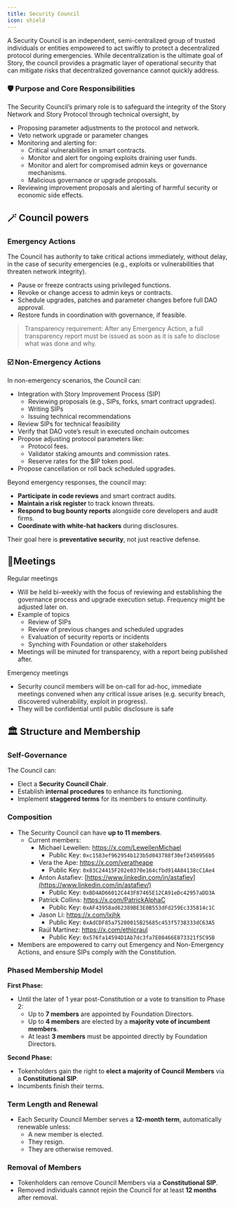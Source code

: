```yaml
---
title: Security Council
icon: shield
---
```


A Security Council is an independent, semi-centralized group of trusted individuals or entities empowered to act swiftly to protect a decentralized protocol during emergencies. While decentralization is the ultimate goal of Story, the council provides a pragmatic layer of operational security that can mitigate risks that decentralized governance cannot quickly address.

### 🛡️ Purpose and Core Responsibilities

The Security Council’s primary role is to safeguard the integrity of the Story Network and Story Protocol through technical oversight, by

- Proposing parameter adjustments to the protocol and network.
- Veto network upgrade or parameter changes
- Monitoring and alerting for:
  - Critical vulnerabilities in smart contracts.
  - Monitor and alert for ongoing exploits draining user funds.
  - Monitor and alert for compromised admin keys or governance mechanisms.
  - Malicious governance or upgrade proposals.
- Reviewing improvement proposals and alerting of harmful security or economic side effects.

## 🪄 Council powers

### **Emergency Actions**

The Council has authority to take critical actions immediately, without delay, in the case of security emergencies (e.g., exploits or vulnerabilities that threaten network integrity).

- Pause or freeze contracts using privileged functions.
- Revoke or change access to admin keys or contracts.
- Schedule upgrades, patches and parameter changes before full DAO approval.
- Restore funds in coordination with governance, if feasible.

> Transparency requirement: After any Emergency Action, a full transparency report must be issued as soon as it is safe to disclose what was done and why.

### ☑️ **Non-Emergency Actions**

In non-emergency scenarios, the Council can:

- Integration with Story Improvement Process (SIP)
  - Reviewing proposals (e.g., SIPs, forks, smart contract upgrades).
  - Writing SIPs
  - Issuing technical recommendations
- Review SIPs for technical feasibility
- Verify that DAO vote’s result in executed onchain outcomes
- Propose adjusting protocol parameters like:
  - Protocol fees.
  - Validator staking amounts and commission rates.
  - Reserve rates for the $IP token pool.
- Propose cancellation or roll back scheduled upgrades.

Beyond emergency responses, the council may:

- **Participate in code reviews** and smart contract audits.
- **Maintain a risk register** to track known threats.
- **Respond to bug bounty reports** alongside core developers and audit firms.
- **Coordinate with white-hat hackers** during disclosures.

Their goal here is **preventative security**, not just reactive defense.

## 🤝Meetings

Regular meetings

- Will be held bi-weekly with the focus of reviewing and establishing the governance process and upgrade execution setup. Frequency might be adjusted later on.
- Example of topics
  - Review of SIPs
  - Review of previous changes and scheduled upgrades
  - Evaluation of security reports or incidents
  - Synching with Foundation or other stakeholders
- Meetings will be minuted for transparency, with a report being published after.

Emergency meetings

- Security council members will be on-call for ad-hoc, immediate meetings convened when any critical issue arises (e.g. security breach, discovered vulnerability, exploit in progress).
- They will be confidential until public disclosure is safe

## 🏛️ Structure and Membership

### **Self-Governance**

The Council can:

- Elect a **Security Council Chair**.
- Establish **internal procedures** to enhance its functioning.
- Implement **staggered terms** for its members to ensure continuity.

### Composition

- The Security Council can have **up to 11 members**.
  - Current members:
    - Michael Lewellen: https://x.com/LewellenMichael
      - Public Key: `0xc1583ef962954b123b5d043788f30ef2450956b5`
    - Vera the Ape: https://x.com/veratheape
      - Public Key: `0x83C24415F202e0370e164cfbd914A84138cC1Ae4`
    - Anton Astafiev: [https://www.linkedin.com/in/astafiev](https://www.linkedin.com/in/astafiev/)
      - Public Key: `0xBD4AD66012C443F87465E12CA91eDc42957aDD3A`
    - Patrick Collins: https://x.com/PatrickAlphaC
      - Public Key: `0xAF43958ad62389BE3E0B553dFd259Ec335814c1C`
    - Jason Li: https://x.com/lxjhk
      - Public Key: `0xAdCDF85a75200015B25685c453f5738333dC63A5`
    - Raúl Martínez: https://x.com/ethicraul
      - Public Key: `0x576fa14594D1Ab7dc3fa7E08466E873321f5C95B`
- Members are empowered to carry out Emergency and Non-Emergency Actions, and ensure SIPs comply with the Constitution.

### Phased Membership Model

**First Phase:**

- Until the later of 1 year post-Constitution or a vote to transition to Phase 2:
  - Up to **7 members** are appointed by Foundation Directors.
  - Up to **4 members** are elected by a **majority vote of incumbent members**.
  - At least **3 members** must be appointed directly by Foundation Directors.

**Second Phase:**

- Tokenholders gain the right to **elect a majority of Council Members** via a **Constitutional SIP**.
- Incumbents finish their terms.

### Term Length and Renewal

- Each Security Council Member serves a **12-month term**, automatically renewable unless:
  - A new member is elected.
  - They resign.
  - They are otherwise removed.

### Removal of Members

- Tokenholders can remove Council Members via a **Constitutional SIP**.
- Removed individuals cannot rejoin the Council for at least **12 months** after removal.

